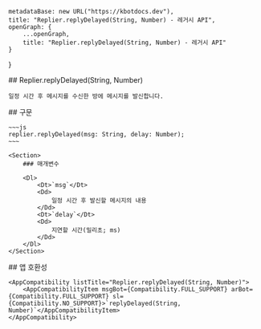 
    metadataBase: new URL("https://kbotdocs.dev"),
    title: "Replier.replyDelayed(String, Number) - 레거시 API",
    openGraph: {
        ...openGraph,
        title: "Replier.replyDelayed(String, Number) - 레거시 API"
    }
}

<Section>
    ## Replier.replyDelayed(String, Number)

    일정 시간 후 메시지를 수신한 방에 메시지를 발신합니다.
</Section>
<Section>
    ## 구문

    ~~~js
    replier.replyDelayed(msg: String, delay: Number);
    ~~~

    <Section>
        ### 매개변수

        <Dl>
            <Dt>`msg`</Dt>
            <Dd>
                일정 시간 후 발신할 메시지의 내용
            </Dd>
            <Dt>`delay`</Dt>
            <Dd>
                지연할 시간(밀리초; ms)
            </Dd>
        </Dl>
    </Section>
</Section>
<Section>
    ## 앱 호환성

    <AppCompatibility listTitle="Replier.replyDelayed(String, Number)">
        <AppCompatibilityItem msgBot={Compatibility.FULL_SUPPORT} arBot={Compatibility.FULL_SUPPORT} sl={Compatibility.NO_SUPPORT}>`replyDelayed(String, Number)`</AppCompatibilityItem>
    </AppCompatibility>
</Section>